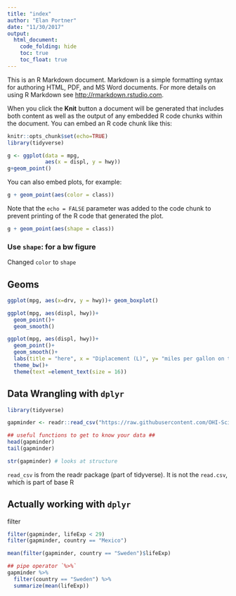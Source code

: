 ```yaml
---
title: "index"
author: "Elan Portner"
date: "11/30/2017"
output:
  html_document:
    code_folding: hide
    toc: true
    toc_float: true
---
```


This is an R Markdown document. Markdown is a simple formatting syntax for authoring HTML, PDF, and MS Word documents. For more details on using R Markdown see <http://rmarkdown.rstudio.com>.

When you click the **Knit** button a document will be generated that includes both content as well as the output of any embedded R code chunks within the document. You can embed an R code chunk like this:

```r
knitr::opts_chunk$set(echo=TRUE)
library(tidyverse)
```

```r

g <- ggplot(data = mpg,
            aes(x = displ, y = hwy))
g+geom_point()
```

You can also embed plots, for example:

```r
g + geom_point(aes(color = class))
```

Note that the `echo = FALSE` parameter was added to the code chunk to prevent printing of the R code that generated the plot.

```r
g + geom_point(aes(shape = class))
```
### Use `shape`: for a bw figure
Changed `color` to `shape`

## Geoms

```r
ggplot(mpg, aes(x=drv, y = hwy))+ geom_boxplot()

```

```r
ggplot(mpg, aes(displ, hwy))+
  geom_point()+
  geom_smooth()

```

```r
ggplot(mpg, aes(displ, hwy))+
  geom_point()+
  geom_smooth()+
  labs(title = "here", x = "Diplacement (L)", y= "miles per gallon on the highway")+
  theme_bw()+
  theme(text =element_text(size = 16))

```

## Data Wrangling with `dplyr`
```r
library(tidyverse)

gapminder <- readr::read_csv("https://raw.githubusercontent.com/OHI-Science/data-science-training/master/data/gapminder.csv")

## useful functions to get to know your data ##
head(gapminder)
tail(gapminder)

str(gapminder) # looks at structure
```

`read_csv` is from the readr package (part of tidyverse). It is not the `read.csv`, which is part of base R

## Actually working with `dplyr`
filter
```r
filter(gapminder, lifeExp < 29)
filter(gapminder, country == "Mexico")

mean(filter(gapminder, country == "Sweden")$lifeExp)

## pipe operator `%>%` 
gapminder %>% 
  filter(country == "Sweden") %>% 
  summarize(mean(lifeExp))
```


